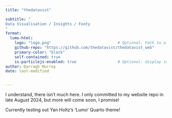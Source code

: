 ```yaml
---
title: "thedatavist"

subtitle: "
Data Visualisation / Insights / Footy
"
format:
  lumo-html: 
    logo: "logo.png"                             # Optional. Path to a logo displayed above the title
    github-repo: "https://github.com/thedatavist/thedatavist_web"        # Optional. Adds a github corner at the top right
    primary-color: "black"
    self-contained: true
    is-particlejs-enabled: true                  # Optional: display interactive particles in the document header
author: Darragh Murray
date: last-modified


---
```


I understand, there isn't much here. I only committed to my website repo in late August 2024, but more will come soon, I promise!

Currently testing out Yan Holtz's 'Lumo' Quarto theme!